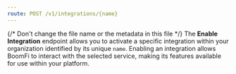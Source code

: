 ```yaml
---
route: POST /v1/integrations/{name}
---
```


{/* Don't change the file name or the metadata in this file */}
The **Enable Integration** endpoint allows you to activate a specific integration within your organization identified by its unique `name`. Enabling an integration allows BoomFi to interact with the selected service, making its features available for use within your platform.

